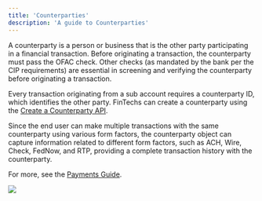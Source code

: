 ```yaml
---
title: 'Counterparties'
description: 'A guide to Counterparties'
---
```

A counterparty is a person or business that is the other party participating in a financial transaction. Before originating a transaction, the counterparty must pass the OFAC check. Other checks (as mandated by the bank per the CIP requirements) are essential in screening and verifying the counterparty before originating a transaction. 

Every transaction originating from a sub account requires a counterparty ID, which identifies the other party. FinTechs can create a counterparty using the [Create a Counterparty API](/v2/api-reference/counterparties/create-a-counterparty). 

Since the end user can make multiple transactions with the same counterparty using various form factors, the counterparty object can capture information related to different form factors, such as ACH, Wire, Check, FedNow, and RTP, providing a complete transaction history with the counterparty.

For more, see the [Payments Guide](/payments/introduction).

<Frame caption="Counterparty hierarchy" type="glass">
  <img src="https://uploads-ssl.webflow.com/66633a8deaa98cd86b9f0eb3/666fb8b50a6b172e1bcee46d_counterparty.png" />
</Frame>